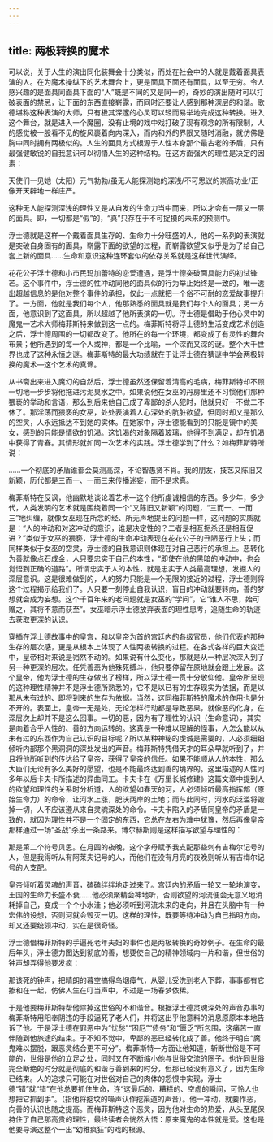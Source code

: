 ```yaml
---
---
---
```

title: 两极转换的魔术
---




可以说，关于人生的演出同化装舞会十分类似，而处在社会中的人就是戴着面具表演的人。在为魔术操纵下的艺术舞台上，更是面具下面还有面具，以至无穷。令人感兴趣的是面具同面具下面的“人”既是不同的又是同一的，奇妙的演出随时可以打破表面的禁忌，让下面的东西直接崭露，而同时还要让人感到那种深层的和谐。歌德堪称这种表演的大师，只有极其深邃的心灵可以轻而易举地完成这种转换。进入这个舞台，就是进入一个魔圈，没有止境的戏中戏打破了现有观念的所有限制，人的感觉被一股看不见的旋风裹着向内深入，而内和外的界限又随时消融，就仿佛是胸中同时拥有两极似的。人生的面具方式根源于人性本身那个最古老的矛盾，只有最强健敏锐的自我意识可以彻悟人生的这种结构。在这方面强大的理性是决定的因素：

天使们一见她（太阳）元气勃勃/虽无人能探测她的深浅/不可思议的崇高功业/正像开天辟地一样庄严。

这种无人能探测深浅的理性又是从自发的生命力当中而来，所以才会有一层又一层的面具。即，一切都是“假”的，“真”只存在于不可捉摸的未来的预测中。

浮士德就是这样一个戴着面具生存的、生命力十分旺盛的人，他的一系列的表演就是突破自身固有的面具，崭露下面的欲望的过程，而崭露欲望又似乎是为了给自己套上新的面具……生命和意识这种连环套似的依存关系就是这样世代演绎。

花花公子浮士德和小市民玛加蕾特的恋爱遭遇，是浮士德突破面具能力的初试锋芒。这个事件中，浮士德的性冲动同他的面具似的行为举止始终是一致的，唯一透出超越信息的是他对整个事件的承担，仅此一点就把一个俗不可耐的恋爱故事提升了。一方面，他就是我们每个人，他那熟悉的面具就是我们每个人的面具；另一方面，他意识到了这面具，所以超越了他所表演的一切。浮士德是借助于他心灵中的魔鬼—艺术大师梅菲斯特来做到这一点的。梅菲斯特将浮士德的生活变成艺术创造之后，浮士德周围的一切都改变了。他所在的每一个环境，都变成了有灵性的舞台布景；他所遇到的每一个人或神，都是一个比喻，一个深而又深的谜。整个大千世界也成了这种永恒之谜。梅菲斯特的最大功绩就在于让浮士德在猜谜中学会两极转换的魔术—这个艺术的真谛。

从书斋出来进入魔幻的自然后，浮士德虽然还保留着清高的毛病，梅菲斯特却不顾一切地一步步将他拖进污泥臭水之中。如果说他在女巫的丹房里还不习惯他们那种猥亵的举动和言语，那么到后来他自己成了卑鄙的杀人犯时，他就只好一不做二不休了。那淫荡而猥亵的女巫，处处表演着人心深处的肮脏欲望，但同时却又是那么的空灵，人永远抵达不到她的实体。在她家中，浮士德能看到的只能是镜中的美女，感到的只能是情欲的饥渴。这饥渴的对象隔着玻璃，他得不到满足，却在饥渴中获得了青春。其情形就如同一次艺术的实践。浮士德学到了什么？如梅菲斯特所说：

……一个彻底的矛盾谁都会莫测高深，不论智愚贤不肖。我的朋友，技艺又陈旧又新颖，历代都是三而一、一而三来传播迷妄，而不是求真。

梅菲斯特在反讽，他幽默地谈论着艺术—这个他所虔诚相信的东西。多少年，多少代，人类发明的艺术就是围绕着同一个“又陈旧又新颖”的问题，“三而一、一而三”地纠缠，就像女巫现在所念的经、所无声地提出的问题一样，这问题的实质就是：“人的冲动和对这冲动的意识，谁是决定性的？二者是相互扼杀还是相互促进？”类似于女巫的猥亵，浮士德的生命冲动表现在花花公子的丑陋恶行上头；而同样类似于女巫的空灵，浮士德的自我意识则体现在对自己恶行的承担上。恶转化为善就像点石成金，人只要忠实于自己的本性，“即使在他的黑暗的冲动中，也会觉悟到正确的道路”。所谓忠实于人的本性，就是忠实于人类最高理想，发掘人的深层意识。这是很难做到的，人的努力只能是一个无限的接近的过程，浮士德则将这个过程揭示给我们了。人只要一刻停止自我认识，盲目的冲动就要转向，善的梦想就会成为妄想。这个千百年来的老问题就是女巫的“学问”，它“谁人不思，始可赠之，其将不意而获至”。女巫暗示浮士德放弃表面的理性思考，追随生命的轨迹去获取更深的认识。

穿插在浮士德故事中的皇宫，和以皇帝为首的宫廷内的各级官员，他们代表的那种生存的层次感，更是从根本上体现了人性两极转换的过程。在各式各样的巨大变迁中，皇帝相对来说是岿然不动的。如果说有什么变化，那就是从一种层次深入到了另一种更深的层次。任凭善恶为他殊死搏斗，他只要停留在原地就会跟上发展。这个皇帝，他为浮士德的生存做出了榜样，所以浮士德一贯十分敬仰他。皇帝所呈现的这种理性精神并不是浮士德所熟悉的，它不是以已有的生存现实为依据，而是以那从未有过的、即将到来的生存为依据。当然，这同梅菲斯特的魔术的作用也是分不开的。表面上，皇帝一无是处，无论怎样行动都是导致恶果，就像恶的化身，在深层次上却并不是这么回事。一切的恶，因为有了理性的认识（生命意识），其实是向着合乎人性的、善的方向运转的。这真是一种难以理解的怪事，人怎么能以从未有过的东西作为自己认识的目标呢？所以某种神秘的虔诚是需要的，人必须细细倾听内部那个黑洞洞的深处发出的声音。梅菲斯特凭借天才的耳朵早就听到了，并且将他所听到的传达给了皇帝，获得了皇帝的信任。如果不能顺从人的本性，那么大臣们无论有多么美好的愿望，也是不能最终达到善的境界的。这里描述的人性同多年以后卡夫卡所描述的异曲同工。卡夫卡在《万里长城修建》这篇文章中提到人的欲望和理性的关系时分析道，人的欲望如春天的河，人必须倾听最高指挥部（原始生命力）的命令，让河水上涨，肥沃两岸的土地；而与此同时，河水的泛滥将毁掉一切，人不应该遵从来自灵魂深处的命令。卡夫卡陷入的矛盾同皇帝的矛盾是一致的，就因为理性并不是一个固定的东西，它总在左右为难中犹豫，然后再像皇帝那样通过一场“圣战”杀出一条路来。博尔赫斯则是这样描写欲望与理性的：

那是第二个符号贝思。在月圆的夜晚，这个字母赋予我支配那些刺有吉梅尔记号的人，但是我得听从有阿莱夫记号的人，而他们在没有月亮的夜晚则听从有吉梅尔记号的人支配。

皇帝倾听着灵魂的声音，磕磕绊绊地走过来了。宫廷内的矛盾一轮又一轮地演变，王国的生命力长盛不衰……他必须聚精会神地听，否则欲望的河流便会无意义地消耗掉自己，变成一个个小水洼；他必须听到河流未来的走向，并且在头脑中有一种宏伟的设想，否则河就会毁灭一切。这样的理性，既要等待冲动为自己指明方向，却又还要统领冲动，实在是很奇怪。

浮士德借梅菲斯特的手逼死老年夫妇的事件也是两极转换的奇妙例子。在生命的最后年头，浮士德力图达到彻底的善，想要使自己的精神领域内一片和谐，但世俗的钟声却弄得他要发疯：

那该死的钟声，把晴朗的暮空搞得乌烟瘴气，从婴儿受洗到老人下葬，事事都有它掺和在一起，仿佛人生在叮当声中，不过是一场春梦依稀。

于是他要梅菲斯特帮他除掉这世俗的不和谐音。根据浮士德灵魂深处的声音办事的梅菲斯特用阳奉阴违的手段逼死了老人们，并将这出乎他意料的消息原原本本地告诉了他。于是浮士德在罪恶中为“忧愁”“困厄”“债务”和“匮乏”所包围，这痛苦一直伴随到他旅途的结束。于不知不觉中，卑鄙的恶已经转化成了善。他终于明白“魔鬼难以摆脱，跟恶灵结合更不可分”。梅菲斯特一方面让他知道，斩断世俗是不可能的，世俗是他的立足之处，同时又在不断缩小他与世俗交流的圈子。也许同世俗完全断绝的时分就是彻底的和谐与善到来的时分，但那已经没有意义了，因为生命已结束。人的追求只可能在对世俗对自己的肉体的怨恨中实现，浮士德“错”就“错”在他总要抓住生命，连“这最后的、糟糕的、空虚的瞬间，可怜人也想把它抓到手”。（指他将挖坟的噪声认作挖渠道的声音）。他一冲动，就要作恶，向善的认识也随之提高。而梅菲斯特这个恶灵，因为他对生命的热爱，从头至尾保持住了自己那高贵的理性，最终读者会恍然大悟：原来魔鬼的本性就是爱。这也是他要导演这整个一出“幼稚疯狂”的戏的根源。